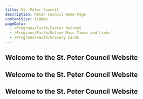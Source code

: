 ```yaml
---
title: St. Peter Council
description: Peter Council Home Page
contentSize: 1100px
pageData:
  - /Programs/Faith/Easter Retreat
  - /Programs/Faith/Online Mass Times and Links
  - /Programs/Faith/Grocery Cards
---
```


## Welcome to the St. Peter Council Website
## Welcome to the St. Peter Council Website
## Welcome to the St. Peter Council Website


<Carousel slideInterval="5" maxSlidesToShow="2">
  <Card picPos="top" pageData={pageData[0]} />
  <Card picPos="top" pageData={pageData[1]} />
  <Card picPos="top" pageData={pageData[2]} />
</Carousel>

